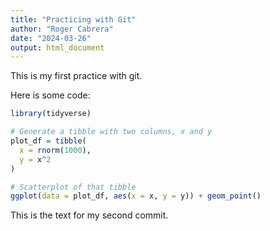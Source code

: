 ```yaml
---
title: "Practicing with Git"
author: "Roger Cabrera"
date: "2024-03-26"
output: html_document
---
```


This is my first practice with git.

Here is some code: 

```r
library(tidyverse)

# Generate a tibble with two columns, x and y
plot_df = tibble(
  x = rnorm(1000),
  y = x^2
)

# Scatterplot of that tibble
ggplot(data = plot_df, aes(x = x, y = y)) + geom_point()
```

This is the text for my second commit.
